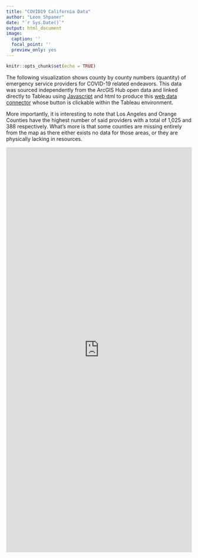 ```yaml
---
title: "COVID19 California Data"
author: "Leon Shpaner"
date: "`r Sys.Date()`"
output: html_document
image:
  caption: ''
  focal_point: ''
  preview_only: yes
---
```


```r
knitr::opts_chunk$set(echo = TRUE)
```

The following visualization shows county by county numbers (quantity) of emergency service providers for COVID-19 related endeavors. This data was sourced independently from the ArcGIS Hub open data and linked directly to Tableau using [Javascript](https://lshpaner.rbind.io/datasets/covid_19_data/EmergencyServiceProvidersinCA/COVID19EmergProvCA.js) and html to produce this [web data connector](https://lshpaner.rbind.io/datasets/covid_19_data/EmergencyServiceProvidersinCA/COVID19EmergProvCA.html) whose button is clickable within the Tableau environment. 

More importantly, it is interesting to note that Los Angeles and Orange Counties have the highest number of said providers with a total of 1,025 and 388 respectively. What's more is that some counties are missing entirely from the map as there either exists no data for those areas, or they are physically lacking in resources.

<iframe seamless frameborder="0" src="https://public.tableau.com/views/ofCOVID-19EmergencyServiceProvidersbyCounty/Dashboard?:display_count=yes&:showVizHome=no" width = '100%' height = '1100'></iframe> 
